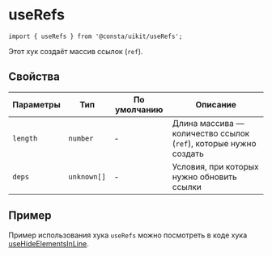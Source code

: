 <Meta title="hooks|useRefs" id="useRefs" />

# useRefs

```tsx
import { useRefs } from '@consta/uikit/useRefs';
```

Этот хук создаёт массив ссылок (`ref`).

## Свойства

| Параметры | Тип         | По умолчанию | Описание                                                         |
| --------- | ----------- | ------------ | ---------------------------------------------------------------- |
| `length`  | `number`    | -            | Длина массива — количество ссылок (`ref`), которые нужно создать |
| `deps`    | `unknown[]` | -            | Условия, при которых нужно обновить ссылки                       |

## Пример

Пример использования хука `useRefs` можно посмотреть в коде хука [useHideElementsInLine](https://github.com/consta-design-system/uikit/blob/master/src/hooks/useHideElementsInLine/useHideElementsInLine.ts).
